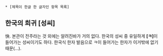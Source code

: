  * [제목이 한글 한 글자인 항목 목록]

== 한국의 희귀 [성씨] ==
快. 본관이 전주라는 것 외에는 알려진바가 거의 없다. 한국의 성씨 중 유일하게 '''[ㅋ]'''이 들어가는 성씨이기도 하다. 한국식 한자 발음으로 ㅋ이 들어가는 한자가 이거밖에 없기 때문(...).
